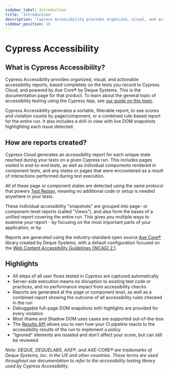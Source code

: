 ```yaml
---
sidebar_label: Introduction
title: 'Introduction'
description: 'Cypress Accessibility provides organized, visual, and actionable accessibility reports, based completely on the tests you record to Cypress Cloud, and powered by Axe Core® by Deque Systems.'
sidebar_position: 10
---
```


# Cypress Accessibility

<AccessibilityAddon />

## What is Cypress Accessibility?

Cypress Accessibility provides organized, visual, and actionable accessibility reports, based completely on the tests you record to Cypress Cloud, and powered by Axe Core® by Deque Systems. This is the documentation page for that product. To learn about the general topic of accessibility testing using the Cypress App, see [our guide on this topic](/app/guides/accessibility-testing).

Cypress Accessibility generates a sortable, filterable report, to see scores and violation counts by page/component, or a combined rule-based report for the entire run. It also includes a drill-in view with live DOM snapshots highlighting each issue detected.

<DocsImage
  src="/img/accessibility/get-started/cypress-accessibility-overview.png"
  alt="A graphic showing the Cypress Accessibility dashboard including list of rules, views, and the user interface showing how devtools can be used"
/>

## How are reports created?

Cypress Cloud generates an accessibility report for each unique state reached during your tests on a given Cypress run. This includes pages visited in end-to-end tests, as well as individual components rendered in component tests, and any states or pages that were encountered as a result of interactions performed during test execution.

All of these page or component states are detected using the same protocol that powers [Test Replay](/cloud/features/test-replay), meaning no additional code or setup is needed anywhere in your tests.

These individual accessibility "snapshots" are grouped into page- or component-level reports (called "Views"), and also form the bases of a unified report covering the entire run. This gives you multiple ways to examine your report - by focusing on the most important parts of your application, or by

Reports are generated using the industry-standard open source [Axe Core®](https://github.com/dequelabs/axe-core) library created by Deque Systems, with a default configuration focused on the [Web Content Accessibility Guidelines (WCAG) 2.1](https://www.w3.org/WAI/standards-guidelines/wcag/).

## Highlights

- All steps of all user flows tested in Cypress are captured automatically
- Server-side execution means no disruption to existing test code or practices, and no performance impact from accessibility checks
- Reports are generated at the page or component level, as well as a combined report showing the outcome of all accessibility rules checked in the run
- Debuggable full-page DOM snapshots with highlights are provided for every violation
- Most iframe and Shadow DOM uses cases are supported out-of-the-box
- The [Results API](/accessibility/results-api) allows you to own how your CI pipeline reacts to the accessibility results of the run to implement a policy
- "Ignored" elements are isolated and don't affect your score, but can still be reviewed

_Note: DEQUE, DEQUELABS, AXE®, and AXE-CORE® are trademarks of Deque Systems, Inc. in the US and other countries. These terms are used throughout our documentation to refer to the accessibility testing library used by Cypress Accessibility._
